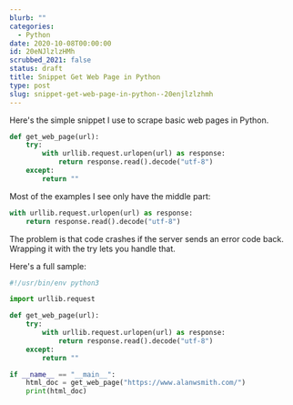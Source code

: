 ```yaml
---
blurb: ""
categories:
  - Python
date: 2020-10-08T00:00:00
id: 20eNJlzlzHMh
scrubbed_2021: false
status: draft
title: Snippet Get Web Page in Python
type: post
slug: snippet-get-web-page-in-python--20enjlzlzhmh
---
```



Here's the simple snippet I use to scrape basic web pages in Python.

```python
def get_web_page(url):
    try:
        with urllib.request.urlopen(url) as response:
            return response.read().decode("utf-8")
    except:
        return ""
```

Most of the examples I see only have the middle part:

```python
with urllib.request.urlopen(url) as response:
	return response.read().decode("utf-8")
```

The problem is that code crashes if the server sends an error code back. Wrapping it with the try lets you handle that. 

Here's a full sample:

```python
#!/usr/bin/env python3

import urllib.request

def get_web_page(url):
    try:
        with urllib.request.urlopen(url) as response:
            return response.read().decode("utf-8")
    except:
        return ""

if __name__ == "__main__":
    html_doc = get_web_page("https://www.alanwsmith.com/")
    print(html_doc)
```
